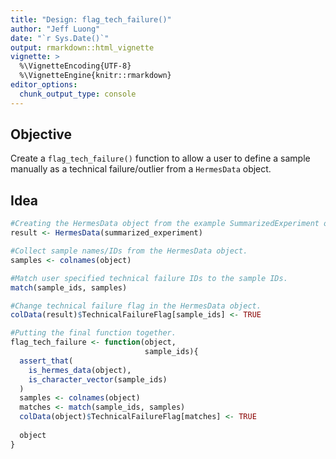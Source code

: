 ```yaml
---
title: "Design: flag_tech_failure()"
author: "Jeff Luong"
date: "`r Sys.Date()`"
output: rmarkdown::html_vignette
vignette: >
  %\VignetteEncoding{UTF-8}
  %\VignetteEngine{knitr::rmarkdown}
editor_options: 
  chunk_output_type: console
---
```


## Objective

Create a `flag_tech_failure()` function to allow a user to define a sample manually as a technical failure/outlier from a `HermesData` object.

## Idea

```r
#Creating the HermesData object from the example SummarizedExperiment object.
result <- HermesData(summarized_experiment)

#Collect sample names/IDs from the HermesData object.
samples <- colnames(object)

#Match user specified technical failure IDs to the sample IDs.
match(sample_ids, samples)

#Change technical failure flag in the HermesData object.
colData(result)$TechnicalFailureFlag[sample_ids] <- TRUE

#Putting the final function together.
flag_tech_failure <- function(object,
                              sample_ids){
  assert_that(
    is_hermes_data(object),
    is_character_vector(sample_ids)
  )
  samples <- colnames(object)
  matches <- match(sample_ids, samples)
  colData(object)$TechnicalFailureFlag[matches] <- TRUE
  
  object
}
```
